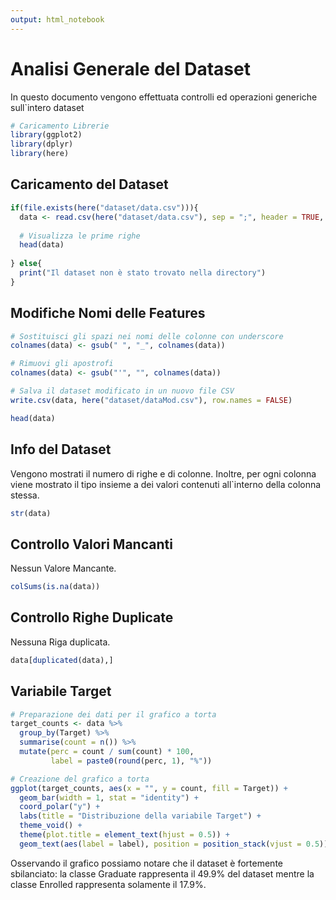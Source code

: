 ```yaml
---
output: html_notebook
---
```


# Analisi Generale del Dataset
In questo documento vengono effettuata controlli ed operazioni generiche sull`intero dataset

```r
# Caricamento Librerie
library(ggplot2)
library(dplyr)
library(here)
```


## Caricamento del Dataset
```r
if(file.exists(here("dataset/data.csv"))){
  data <- read.csv(here("dataset/data.csv"), sep = ";", header = TRUE, check.names = FALSE)
  
  # Visualizza le prime righe
  head(data)
  
} else{
  print("Il dataset non è stato trovato nella directory")
}

```

## Modifiche Nomi delle Features
```r
# Sostituisci gli spazi nei nomi delle colonne con underscore
colnames(data) <- gsub(" ", "_", colnames(data))

# Rimuovi gli apostrofi
colnames(data) <- gsub("'", "", colnames(data))

# Salva il dataset modificato in un nuovo file CSV
write.csv(data, here("dataset/dataMod.csv"), row.names = FALSE)

head(data)
```

## Info del Dataset
Vengono mostrati il numero di righe e di colonne. Inoltre, per ogni colonna viene mostrato il tipo insieme a dei valori contenuti all`interno della colonna stessa.
```r
str(data)
```
## Controllo Valori Mancanti
Nessun Valore Mancante.
```r
colSums(is.na(data))
```

## Controllo Righe Duplicate
Nessuna Riga duplicata.
```r
data[duplicated(data),]
```


## Variabile Target
```r
# Preparazione dei dati per il grafico a torta
target_counts <- data %>%
  group_by(Target) %>%
  summarise(count = n()) %>%
  mutate(perc = count / sum(count) * 100, 
         label = paste0(round(perc, 1), "%"))

# Creazione del grafico a torta
ggplot(target_counts, aes(x = "", y = count, fill = Target)) +
  geom_bar(width = 1, stat = "identity") +
  coord_polar("y") +
  labs(title = "Distribuzione della variabile Target") +
  theme_void() +
  theme(plot.title = element_text(hjust = 0.5)) +
  geom_text(aes(label = label), position = position_stack(vjust = 0.5))
```
Osservando il grafico possiamo notare che il dataset è fortemente sbilanciato: la classe Graduate rappresenta il 49.9% del dataset mentre la classe Enrolled rappresenta solamente il 17.9%.